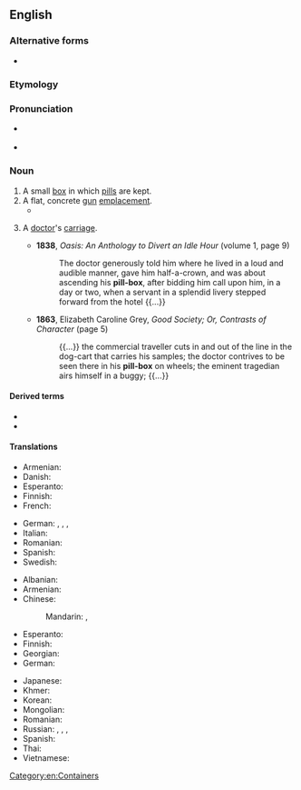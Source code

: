 ==English==

===Alternative forms===
* {{l|en|pill-box}}

===Etymology===
{{affix|en|pill|box}}

===Pronunciation===
* {{a|UK}} {{IPA|en|/ˈpɪl bɒks/}}
* {{a|US}} {{IPA|en|/ˈpɪl bɑːks/}}

===Noun===
{{wikipedia}}
{{en-noun}}

# A small [[box]] in which [[pill]]s are kept.
# A flat, concrete [[gun]] [[emplacement]].
#* {{quote-book|en|year=2019| title=Stalingrad|author=Vasily Grossman| translator=|Robert Chandler, Yury Bit-Yunan|page=226| passage=Beneath the wide steppe sky women in white kerchiefs were digging trenches and building small '''pillboxes''', looking up now and again in case 'those vermin' were on the wing.}}
# {{lb|en|archaic|slang}} A [[doctor]]'s [[carriage]].
#* '''1838''', ''Oasis: An Anthology to Divert an Idle Hour'' (volume 1, page 9)
#*: The doctor generously told him where he lived in a loud and audible manner, gave him half-a-crown, and was about ascending his '''pill-box''', after bidding him call upon him, in a day or two, when a servant in a splendid livery stepped forward from the hotel {{...}}
#* '''1863''', Elizabeth Caroline Grey, ''Good Society; Or, Contrasts of Character'' (page 5)
#*: {{...}} the commercial traveller cuts in and out of the line in the dog-cart that carries his samples; the doctor contrives to be seen there in his '''pill-box''' on wheels; the eminent tragedian airs himself in a buggy; {{...}}

====Derived terms====
* {{l|en|pillbox antenna}}
* {{l|en|pillbox hat}}

====Translations====
{{trans-top|box for pills}}
* Armenian: {{t|hy|դեղահաբերի տուփ}}
* Danish: {{t|da|pilleæske|c}}
* Esperanto: {{t|eo|pilolujo}}
* Finnish: {{t|fi|pillerirasia}}
* French: {{t+|fr|pilulier|m}}
{{trans-mid}}
* German: {{t|de|Pillendose|f}}, {{t|de|Pillenschachtel|f}}, {{t|de|Pillendöschen|n}}, {{t+|de|Tablettendose|f}}
* Italian: {{t|it|pilloliera|f}}
* Romanian: {{t|ro|cutie de pastile|f}}
* Spanish: {{t|es|pastillero}}
* Swedish: {{t|sv|pillerdosa|c}}
{{trans-bottom}}

{{trans-top|gun emplacement}}
* Albanian: {{t-needed|sq}}
* Armenian: {{t|hy|ամրակառույց կրակակետ}}
* Chinese:
*: Mandarin: {{t+|cmn|碉堡|tr=diāobǎo|sc=Hani}}, {{t+|cmn|地堡|tr=dìbǎo|sc=Hani}}
* Esperanto: {{t-needed|eo}}
* Finnish: {{t+|fi|bunkkeri}}
* Georgian: {{t-needed|ka}}
* German: {{t+|de|Bunker|m}}
{{trans-mid}}
* Japanese: {{t|ja|トーチカ|tr=tōchika|sc=Jpan}}
* Khmer: {{t-needed|km}}
* Korean: {{t+|ko|토치카|sc=Kore}}
* Mongolian: {{t-needed|mn}}
* Romanian: {{t+|ro|cazemată|f}}
* Russian: {{t+|ru|ДОТ|m}}, {{t|ru|долговре́менная огнева́я то́чка|f}} {{qualifier|longterm weapon emplacement}}, {{t|ru|ДЗОТ|m}}, {{t|ru|деревоземляна́я огнева́я то́чка|f}} {{qualifier|wood and earthen weapon emplacement}}
* Spanish: {{t|es|fortín}}
* Thai: {{t-needed|th}}
* Vietnamese: {{t-needed|vi}}
{{trans-bottom}}

[[Category:en:Containers]]